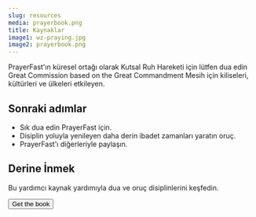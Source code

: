 ```yaml
---
slug: resources
media: prayerbook.png
title: Kaynaklar
image1: wz-praying.jpg
image2: prayerbook.png
---
```

<Hero image={props.image1}>
PrayerFast'ın küresel ortağı olarak Kutsal Ruh Hareketi için lütfen dua edin <Popup text="Gökte ve yeryüzünde bütün yetki bana verildi.Bu nedenle gidin, bütün ulusları öğrencilerim olarak yetiştirin, onları Baba, Oğul ve Kutsal Ruh adıyla vaftiz edin, size buyurduğum herşeye uymayı onlara öğretin. İşte ben dünyanın sonuna dek her an sizinle birlikteyim. (Matta 28:18-20)">Great Commission</Popup> based on the <Popup text={`Cevap verdi, "'Tanrın Rab'bi bütün yüreğinle, bütün canınla, bütün gücünle ve bütün aklınla seveceksin. Komşunu da kendin gibi seveceksin.'" (Luka 10:27)`}>Great Commandment</Popup> Mesih için kiliseleri, kültürleri ve ülkeleri etkileyen.
</Hero>

<Row cols="2" className="md:grid-cols-2 text-white">

<Callout background="accent">

## Sonraki adımlar

- Sık dua edin <Popup text="Lütfen Mesih için kiliseleri, kültürleri ve ülkeleri etkileyen Son Emri temel alan Yüce Görevi yerine getirecek bir Kutsal Ruh Hareketi için dua edin.">PrayerFast için</Popup>.
- Disiplin yoluyla yenileyen daha derin ibadet zamanları yaratın <Popup text="Oruç, “insanın yalnızca ekmekle değil, Tanrı'nın ağzından çıkan her sözle yaşayacağını” deneyimlememize yardımcı olur. (Matta 4:4)">oruç.</Popup>
- PrayerFast'ı diğerleriyle paylaşın.

<SocialShare />

</Callout>

<Callout background="secondary">

## Derine İnmek

<ImageCard image={props.image2}>

Bu yardımcı kaynak yardımıyla dua ve oruç disiplinlerini keşfedin.

<Button to="https://www.amazon.com/Prayer-Fasting-Moving-Spirit-Churches/dp/1949921425/ref=sr_1_2?crid=HYWZMUFTN37P&keywords=prayer+and+fasting&qid=1658952220&sprefix=prayer+and+fasting%2Caps%2C96&sr=8-2">Get the book</Button>

</ImageCard>

</Callout>

</Row>

